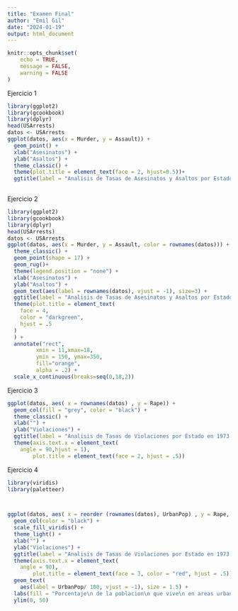 ---
title: "Examen Final"
author: "Emil Gil"
date: "2024-01-19"
output: html_document
---

```{r setup, include=FALSE}
knitr::opts_chunk$set(
	echo = TRUE,
	message = FALSE,
	warning = FALSE
)
```

Ejercicio 1

```{r}
library(ggplot2)
library(gcookbook)
library(dplyr)
head(USArrests)
datos <- USArrests
ggplot(datos, aes(x = Murder, y = Assault)) +
  geom_point() +
  xlab("Asesinatos") +
  ylab("Asaltos") +
  theme_classic() +
  theme(plot.title = element_text(face = 2, hjust=0.5))+
  ggtitle(label = "Analisis de Tasas de Asesinatos y Asaltos por Estado en 1973:\n Crimenes Violentos en los Estados Unidos ")
  
```

Ejercicio 2

```{r}
library(ggplot2)
library(gcookbook)
library(dplyr)
head(USArrests)
datos <- USArrests
ggplot(datos, aes(x = Murder, y = Assault, color = rownames(datos))) +
  theme_classic() + 
  geom_point(shape = 17) +
  geom_rug()+
  theme(legend.position = "none") +
  xlab("Asesinatos") +
  ylab("Asaltos") +
  geom_text(aes(label = rownames(datos), vjust = -1), size=3) +
  ggtitle(label = "Analisis de Tasas de Asesinatos y Asaltos por Estado en 1973:\n Crimenes Violentos en los Estados Unidos ")+
  theme(plot.title = element_text(
    face = 4,
    color = "darkgreen",
    hjust = .5
  )
  ) + 
  annotate("rect",
         xmin = 11,xmax=18,
         ymin = 150, ymax=350,
         fill="orange",
         alpha = .2) +
  scale_x_continuous(breaks=seq(0,18,2))
```

Ejercicio 3

```{r}
ggplot(datos, aes( x = rownames(datos) , y = Rape)) +
  geom_col(fill = "grey", color = "black") + 
  theme_classic() + 
  xlab("") + 
  ylab("Violaciones") + 
  ggtitle(label = "Analisis de Tasas de Violaciones por Estado en 1973:\n Crimenes Violentos en los Estados Unidos ") + 
  theme(axis.text.x = element_text(
    angle = 90,hjust = 1),
        plot.title = element_text(face = 2, hjust = .5))
```

Ejercicio 4

```{r}
library(viridis)
library(paletteer)



ggplot(datos, aes( x = reorder (rownames(datos), UrbanPop) , y = Rape, fill = UrbanPop)) +
  geom_col(color = "black") + 
  scale_fill_viridis() + 
  theme_light() + 
  xlab("") + 
  ylab("Violaciones") + 
  ggtitle(label = "Analisis de Tasas de Violaciones por Estado en 1973:\n Crimenes Violentos en los Estados Unidos ") + 
  theme(axis.text.x = element_text(
    angle = 90),
        plot.title = element_text(face = 3, color = "red", hjust = .5)) +
  geom_text(
    aes(label = UrbanPop/ 100, vjust = -1), size = 1.5) + 
  labs(fill = "Porcentaje\n de la poblacion\n que vive\n en areas urbanas")+
  ylim(0, 50)
```